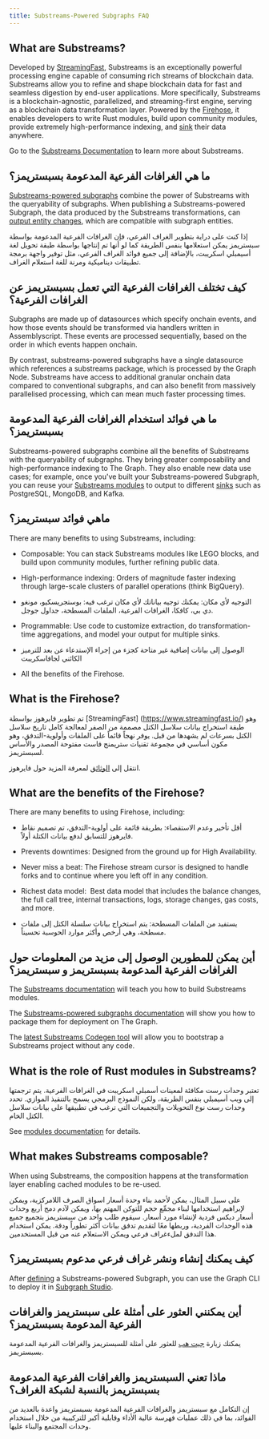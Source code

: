 ```yaml
---
title: Substreams-Powered Subgraphs FAQ
---
```


## What are Substreams?

Developed by [StreamingFast](https://www.streamingfast.io/), Substreams is an exceptionally powerful processing engine capable of consuming rich streams of blockchain data. Substreams allow you to refine and shape blockchain data for fast and seamless digestion by end-user applications. More specifically, Substreams is a blockchain-agnostic, parallelized, and streaming-first engine, serving as a blockchain data transformation layer. Powered by the [Firehose](https://firehose.streamingfast.io/), it ​​enables developers to write Rust modules, build upon community modules, provide extremely high-performance indexing, and [sink](https://substreams.streamingfast.io/reference-and-specs/manifests#sink) their data anywhere.

Go to the [Substreams Documentation](/substreams/introduction/) to learn more about Substreams.

## ما هي الغرافات الفرعية المدعومة بسبستريمز؟

[Substreams-powered subgraphs](/subgraphs/cookbook/substreams-powered-subgraphs/) combine the power of Substreams with the queryability of subgraphs. When publishing a Substreams-powered Subgraph, the data produced by the Substreams transformations, can [output entity changes](https://github.com/streamingfast/substreams-sink-entity-changes/blob/develop/substreams-entity-change/src/tables.rs), which are compatible with subgraph entities.

إذا كنت على دراية بتطوير الغراف الفرعي، فإن الغرافات الفرعية المدعومة بواسطة سبستريمز يمكن استعلامها بنفس الطريقة كما لو أنها تم إنتاجها بواسطة طبقة تحويل لغة أسيمبلي اسكريبت، بالإضافة إلى جميع فوائد الغراف الفرعي، مثل توفير واجهة برمجة تطبيقات ديناميكية ومرنة للغة استعلام الغراف.

## كيف تختلف الغرافات الفرعية التي تعمل بسبستريمز عن الغرافات الفرعية؟

Subgraphs are made up of datasources which specify onchain events, and how those events should be transformed via handlers written in Assemblyscript. These events are processed sequentially, based on the order in which events happen onchain.

By contrast, substreams-powered subgraphs have a single datasource which references a substreams package, which is processed by the Graph Node. Substreams have access to additional granular onchain data compared to conventional subgraphs, and can also benefit from massively parallelised processing, which can mean much faster processing times.

## ما هي فوائد استخدام الغرافات الفرعية المدعومة بسبستريمز؟

Substreams-powered subgraphs combine all the benefits of Substreams with the queryability of subgraphs. They bring greater composability and high-performance indexing to The Graph. They also enable new data use cases; for example, once you've built your Substreams-powered Subgraph, you can reuse your [Substreams modules](https://substreams.streamingfast.io/documentation/develop/manifest-modules) to output to different [sinks](https://substreams.streamingfast.io/reference-and-specs/manifests#sink) such as PostgreSQL, MongoDB, and Kafka.

## ماهي فوائد سبستريمز؟

There are many benefits to using Substreams, including:

- Composable: You can stack Substreams modules like LEGO blocks, and build upon community modules, further refining public data.

- High-performance indexing: Orders of magnitude faster indexing through large-scale clusters of parallel operations (think BigQuery).

- التوجيه لأي مكان: يمكنك توجيه بياناتك لأي مكان ترغب فيه: بوستجريسكيو، مونغو دي بي، كافكا، الغرافات الفرعية، الملفات المسطحة، جداول جوجل.

- Programmable: Use code to customize extraction, do transformation-time aggregations, and model your output for multiple sinks.

- الوصول إلى بيانات إضافية غير متاحة كجزء من إجراء الإستدعاء عن بعد للترميز الكائني لجافاسكريبت

- All the benefits of the Firehose.

## What is the Firehose?

تم تطوير فايرهوز بواسطة [StreamingFast] (https://www.streamingfast.io/) وهو طبقة استخراج بيانات سلاسل الكتل مصممة من الصفر لمعالجة كامل تاريخ سلاسل الكتل بسرعات لم يشهدها من قبل. يوفر نهجاً قائماً على الملفات وأولوية-التدفق، وهو مكون أساسي في مجموعة تقنيات ستريمنج فاست مفتوحة المصدر والأساس لسبستريمز.

انتقل إلى [الوثائق](https://firehose.streamingfast.io/) لمعرفة المزيد حول فايرهوز.

## What are the benefits of the Firehose?

There are many benefits to using Firehose, including:

- أقل تأخير وعدم الاستقصاء: بطريقة قائمة على أولوية-التدفق، تم تصميم نقاط فايرهوز للتسابق لدفع بيانات الكتلة أولاً.

- Prevents downtimes: Designed from the ground up for High Availability.

- Never miss a beat: The Firehose stream cursor is designed to handle forks and to continue where you left off in any condition.

- Richest data model:  Best data model that includes the balance changes, the full call tree, internal transactions, logs, storage changes, gas costs, and more.

- يستفيد من الملفات المسطحة: يتم استخراج بيانات سلسلة الكتل إلى ملفات مسطحة، وهي أرخص وأكثر موارد الحوسبة تحسيناً.

## أين يمكن للمطورين الوصول إلى مزيد من المعلومات حول الغرافات الفرعية المدعومة بسبستريمز و سبستريمز؟

The [Substreams documentation](/substreams/introduction/) will teach you how to build Substreams modules.

The [Substreams-powered subgraphs documentation](/subgraphs/cookbook/substreams-powered-subgraphs/) will show you how to package them for deployment on The Graph.

The [latest Substreams Codegen tool](https://streamingfastio.medium.com/substreams-codegen-no-code-tool-to-bootstrap-your-project-a11efe0378c6) will allow you to bootstrap a Substreams project without any code.

## What is the role of Rust modules in Substreams?

تعتبر وحدات رست مكافئة لمعينات أسمبلي اسكريبت في الغرافات الفرعية. يتم ترجمتها إلى ويب أسيمبلي بنفس الطريقة، ولكن النموذج البرمجي يسمح بالتنفيذ الموازي. تحدد وحدات رست نوع التحويلات والتجميعات التي ترغب في تطبيقها على بيانات سلاسل الكتل الخام.

See [modules documentation](https://substreams.streamingfast.io/documentation/develop/manifest-modules) for details.

## What makes Substreams composable?

When using Substreams, the composition happens at the transformation layer enabling cached modules to be re-used.

على سبيل المثال، يمكن لأحمد بناء وحدة أسعار اسواق الصرف اللامركزية، ويمكن لإبراهيم استخدامها لبناء مجمِّع حجم للتوكن المهتم بها، ويمكن لآدم دمج أربع وحدات أسعار ديكس فردية لإنشاء مورد أسعار. سيقوم طلب واحد من سبستريمز بتجميع جميع هذه الوحدات الفردية، وربطها معًا لتقديم تدفق بيانات أكثر تطوراً ودقة. يمكن استخدام هذا التدفق لملءغراف فرعي ويمكن الاستعلام عنه من قبل المستخدمين.

## كيف يمكنك إنشاء ونشر غراف فرعي مدعوم بسبستريمز؟

After [defining](/subgraphs/cookbook/substreams-powered-subgraphs/) a Substreams-powered Subgraph, you can use the Graph CLI to deploy it in [Subgraph Studio](https://thegraph.com/studio/).

## أين يمكنني العثور على أمثلة على سبستريمز والغرافات الفرعية المدعومة بسبستريمز؟

يمكنك زيارة [جيت هب](https://github.com/pinax-network/awesome-substreams) للعثور على أمثلة للسبستريمز والغرافات الفرعية المدعومة بسبستريمز.

## ماذا تعني السبستريمز والغرافات الفرعية المدعومة بسبستريمز بالنسبة لشبكة الغراف؟

إن التكامل مع سبستريمز والغرافات الفرعية المدعومة بسبستريمز واعدة بالعديد من الفوائد، بما في ذلك عمليات فهرسة عالية الأداء وقابلية أكبر للتركيبية من خلال استخدام وحدات المجتمع والبناء عليها.
